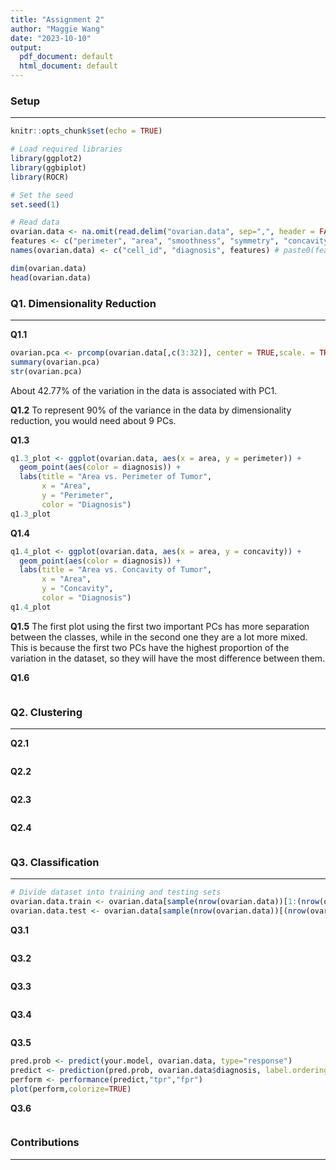 ```yaml
---
title: "Assignment 2"
author: "Maggie Wang"
date: "2023-10-10"
output:
  pdf_document: default
  html_document: default
---
```


### Setup

---

```r
knitr::opts_chunk$set(echo = TRUE)
```

```r
# Load required libraries
library(ggplot2)
library(ggbiplot)
library(ROCR)
```

```r
# Set the seed
set.seed(1)

# Read data
ovarian.data <- na.omit(read.delim("ovarian.data", sep=",", header = FALSE))
features <- c("perimeter", "area", "smoothness", "symmetry", "concavity", paste("protein", seq(1, 25), sep=""))
names(ovarian.data) <- c("cell_id", "diagnosis", features) # paste0(features,"_mean"), paste0(features,"_se"), paste0(features,"_worst"))

dim(ovarian.data)
head(ovarian.data)
```

### Q1. Dimensionality Reduction

---

**Q1.1**
```r
ovarian.pca <- prcomp(ovarian.data[,c(3:32)], center = TRUE,scale. = TRUE)
summary(ovarian.pca)
str(ovarian.pca)
```
About 42.77% of the variation in the data is associated with PC1.

**Q1.2**
To represent 90% of the variance in the data by dimensionality reduction, you would need about 9 PCs.

**Q1.3**
```r
q1.3_plot <- ggplot(ovarian.data, aes(x = area, y = perimeter)) +
  geom_point(aes(color = diagnosis)) +
  labs(title = "Area vs. Perimeter of Tumor", 
       x = "Area",
       y = "Perimeter", 
       color = "Diagnosis")
q1.3_plot
```

**Q1.4**
```r
q1.4_plot <- ggplot(ovarian.data, aes(x = area, y = concavity)) +
  geom_point(aes(color = diagnosis)) +
  labs(title = "Area vs. Concavity of Tumor", 
       x = "Area",
       y = "Concavity", 
       color = "Diagnosis")
q1.4_plot
```

**Q1.5**
The first plot using the first two important PCs has more separation between the 
classes, while in the second one they are a lot more mixed. This is because the
first two PCs have the highest proportion of the variation in the dataset, so 
they will have the most difference between them.

**Q1.6**
```r

```

### Q2. Clustering

---

**Q2.1**
```r

```

**Q2.2**
```r

```

**Q2.3**
```r

```

**Q2.4**
```r

```

### Q3. Classification

---

```r
# Divide dataset into training and testing sets
ovarian.data.train <- ovarian.data[sample(nrow(ovarian.data))[1:(nrow(ovarian.data)/2)],]
ovarian.data.test <- ovarian.data[sample(nrow(ovarian.data))[(nrow(ovarian.data)/2):(nrow(ovarian.data))],]
```

**Q3.1**
```r

```

**Q3.2**
```r

```

**Q3.3**
```r

```

**Q3.4**
```r

```

**Q3.5**
```r
pred.prob <- predict(your.model, ovarian.data, type="response")
predict <- prediction(pred.prob, ovarian.data$diagnosis, label.ordering=c("B","M"))
perform <- performance(predict,"tpr","fpr")
plot(perform,colorize=TRUE)
```

**Q3.6**
```r

```

### Contributions

---

